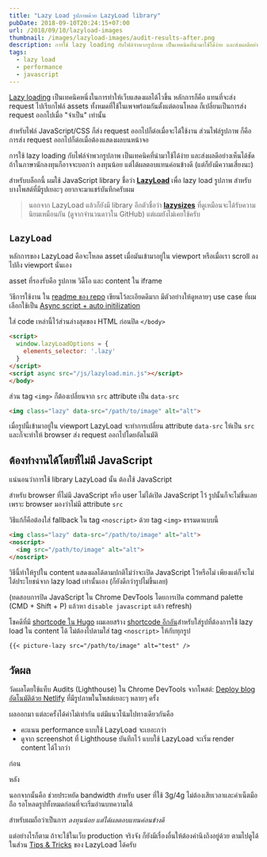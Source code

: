 ```yaml
---
title: "Lazy Load รูปภาพด้วย LazyLoad library"
pubDate: 2018-09-10T20:24:15+07:00
url: /2018/09/10/lazyload-images
thumbnail: /images/lazyload-images/audit-results-after.png
description: การใช้ lazy loading กับไฟล์จำพวกรูปภาพ เป็นเทคนิคที่นำมาใช้ได้ง่าย และส่งผลดีอย่างเห็นได้ชัด ในโพสต์นี้ผมนำ library ที่ชื่อว่า LazyLoad มาใช้งานกับบล็อกนี้ครับ
tags:
  - lazy load
  - performance
  - javascript
---
```


[Lazy loading](https://en.wikipedia.org/wiki/Lazy_loading) เป็นเทคนิคหนึ่งในการทำให้เว็บแสดงผลได้ไวขึ้น หลักการก็คือ
แทนที่จะส่ง request ไปเรียกไฟล์ assets ทั้งหมดที่ใช้ในเพจพร้อมกันตั้งแต่ตอนโหลด
ก็เปลี่ยนเป็นการส่ง request ออกไปเมื่อ "จำเป็น" เท่านั้น

สำหรับไฟล์ JavaScript/CSS ก็ส่ง request ออกไปก็ต่อเมื่อจะได้ใช้งาน
ส่วนไฟล์รูปภาพ ก็คือการส่ง request ออกไปก็ต่อเมื่อต้องแสดงผลบนหน้าจอ

การใช้ lazy loading กับไฟล์จำพวกรูปภาพ เป็นเทคนิคที่นำมาใช้ได้ง่าย
และส่งผลดีอย่างเห็นได้ชัด ถ้าในภาษานักลงทุนก็อาจจะบอกว่า ลงทุนน้อย แต่ได้ผลตอบแทนค่อนข้างดี (แต่ก็ยังมีความเสี่ยงนะ)

สำหรับบล็อกนี้ ผมใช้ JavaScript library ชื่อว่า [**LazyLoad**](https://github.com/verlok/lazyload)
เพื่อ lazy load รูปภาพ สำหรับบางโพสต์ที่มีรูปเยอะๆ
อยากจะมาแชร์บันทึกครับผม

> นอกจาก LazyLoad แล้วก็ยังมี library อีกตัวชื่อว่า [**lazysizes**](https://github.com/aFarkas/lazysizes) ที่ดูเหมือนจะได้รับความนิยมเหมือนกัน (ดูจากจำนวนดาวใน GitHub) แต่ผมยังไม่เคยใช้ครับ

## `LazyLoad`

หลักการของ LazyLoad คือจะโหลด asset เมื่อมันเข้ามาอยู่ใน viewport
หรือเมื่อเรา scroll ลงไปถึง viewport นั่นเอง

asset ที่รองรับคือ รูปภาพ วิดีโอ และ content ใน iframe

วิธีการใช้งาน ใน [readme ของ repo](https://github.com/verlok/lazyload/blob/master/README.md) เขียนไว้ละเอียดดีมาก มีตัวอย่างให้ดูหลายๆ use case
ที่ผมเลือกใช้เป็น [Async script + auto initilization](https://github.com/verlok/lazyload#async-script--auto-initialization)

ใส่ code เหล่านี้ไว้ส่วนล่างสุดของ HTML ก่อนปิด `</body>`

```html
<script>
  window.lazyLoadOptions = {
    elements_selector: '.lazy'
  }
</script>
<script async src="/js/lazyload.min.js"></script>
</body>
```

ส่วน tag `<img>` ก็ต้องเปลี่ยนจาก `src` attribute เป็น `data-src`

```html
<img class="lazy" data-src="/path/to/image" alt="alt">
```

เมื่อรูปนี้เข้ามาอยู่ใน viewport LazyLoad จะทำการเปลี่ยน attribute `data-src` ให้เป็น `src`
และก็จะทำให้ browser ส่ง request ออกไปโดยอัตโนมัติ

## ต้องทำงานได้โดยที่ไม่มี JavaScript

แน่นอนว่าการใช้ library LazyLoad นั้น ต้องใช้ JavaScript

สำหรับ browser ที่ไม่มี JavaScript หรือ user ไม่ได้เปิด JavaScript ไว้
รูปนั้นก็จะไม่ขึ้นเลย เพราะ browser มองว่าไม่มี attribute `src`

วิธีแก้ก็คือต้องใส่ fallback ใน tag `<noscript>` ด้วย tag `<img>` ธรรมดาแบบนี้

```html
<img class="lazy" data-src="/path/to/image" alt="alt">
<noscript>
  <img src="/path/to/image" alt="alt">
</noscript>
```

วิธีนี้ทำให้รูปใน content แสดงผลได้ตามปกติไม่ว่าจะเปิด JavaScript ไว้หรือไม่
เพียงแต่ก็จะไม่ได้ประโยชน์จาก lazy load เท่านั้นเอง (ก็ยังดีกว่ารูปไม่ขึ้นเลย)

(ทดสอบการปิด JavaScript ใน Chrome DevTools โดยการเปิด command palette (CMD + Shift + P) แล้วหา `disable javascript`
แล้ว refresh)

<Picture src="/images/lazyload-images/disable-javascript-in-devtools.png" alt="ปิด JavaScript ใน Chrome DevTools" />

โชคดีที่มี [shortcode ใน Hugo](https://armno.in.th/2018/09/08/hugo-shortcode/)
ผมเลยสร้าง [shortcode อีกอัน](https://github.com/armno/blog/blob/master/themes/armno/layouts/shortcodes/picture-lazy.html)สำหรับใส่รูปที่ต้องการใช้ lazy load ใน content ได้
ไม่ต้องไปตามใส่ tag ```<noscript>``` ให้กับทุกรูป

```markdown
{{< picture-lazy src="/path/to/image" alt="test" />
```

## วัดผล

วัดผลโดยใช้แท็บ Audits (Lighthouse) ใน Chrome DevTools จากโพสต์: [Deploy blog อัตโนมัติด้วย Netlify](https://armno.in.th/2018/08/18/move-to-netlify/)
ที่มีรูปภาพในโพสต์เยอะๆ
หลายๆ ครั้ง

ผลออกมา แต่ละครั้งได้ค่าไม่เท่ากัน แต่มีแนวโน้มไปทางเดียวกันคือ

- คะแนน performance แบบใช้ LazyLoad จะเยอะกว่า
- ดูจาก screenshot ที่ Lighthouse บันทึกไว้ แบบใช้ LazyLoad จะเริ่ม render content ได้ไวกว่า

ก่อน

<Picture  src="/images/lazyload-images/audit-results-before.png" alt="ก่อนใช้ LazyLoad คะแนน performance อยู่ที่ 73" />

หลัง

<Picture  src="/images/lazyload-images/audit-results-after.png" alt="หลังใช้ LazyLoad คะแนน performance อยู่ที่ 90" />

นอกจากนั้นคือ ช่วยประหยัด bandwidth สำหรับ user ที่ใช้ 3g/4g ไม่ต้องเสียเวลาและค่าเน็ตมือถือ รอโหลดรูปทั้งหมดก่อนที่จะเริ่มอ่านบทความได้

สำหรับผมถือว่าเป็นการ _ลงทุนน้อย แต่ได้ผลตอบแทนค่อนข้างดี_

แต่อย่างไรก็ตาม ถ้าจะใช้ในเว็บ production จริงจัง ก็ยังมีเรื่องอื่นให้ต้องคำนึงถึงอยู่ด้วย ตามไปดูได้ในส่วน [Tips & Tricks](https://github.com/verlok/lazyload#-tips--tricks) ของ LazyLoad ได้ครับ
